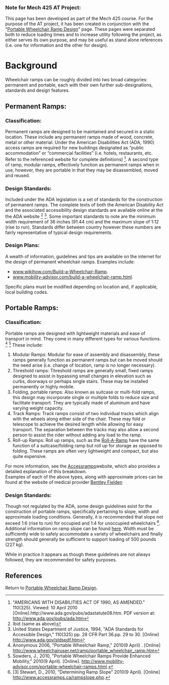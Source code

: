 {{Mech425}}
=== Note for Mech 425 AT Project: ===
This page has been developed as part of the Mech 425 course. For the purpose of the AT project, it has been created in conjunction with the "[[Portable Wheelchair Ramp Design]]" page. These pages were separated both to reduce loading times and to increase utility following the project, as either serves its own purpose, and may be useful as stand alone references (i.e. one for information and the other for design).

= Background  =
Wheelchair ramps can be roughly divided into two broad categories: permanent and portable, each with their own further sub-designations, standards and design features. 

==Permanent Ramps:==

===Classification:===

Permanent ramps are designed to be maintained and secured in a static location. These include any permanent ramps made of wood, concrete, metal or other material. Under the American Disabilities Act (ADA, 1990) access ramps are required for new buildings designated as “public accommodation” or “commercial facilities” (i.e. hotels, restaurants, etc. Refer to the referenced website for complete definitions)
<ref> "AMERICANS WITH DISABILITIES ACT OF 1990, AS AMENDED." 110(325). Viewed: 10 April 2010 [Online].http://www.ada.gov/pubs/adastatute08.htm. PDF version at: http://www.ada.gov/pubs/ada.htm </ref>. 
A second type of ramp, modular ramps, effectively function as permanent ramps when in use, however, they are portable in that they may be disassembled, moved and reused.
===Design Standards:===

Included under the ADA legislation is a set of standards for the construction of permanent ramps. The complete texts of both the American Disability Act and the associated accessibility design standards are available online at the the ADA website 
<ref> Ibid (same as above) </ref> 
<ref>United States Department of Justice, 1994, "ADA Standards for Accessible Design," 110(325) pp. 28 CFR Part 36.pp. 29 to 30. [Online] http://www.ada.gov/stdspdf.htm </ref>. Some important standards to note are the minimum width requirement of 36 inches (91.44 cm) and the maximum slope of 1:12 (rise to run). Standards differ between country however these numbers are fairly representative of typical design requirements.

===Design Plans:===

A wealth of information, guidelines and tips are available on the internet for the design of permanent wheelchair ramps. Examples include:
* [http://www.wikihow.com/Build-a-Wheelchair-Ramp www.wikihow.com/Build-a-Wheelchair-Ramp].
* [http://www.mobility-advisor.com/build-a-wheelchair-ramp.html www.mobility-advisor.com/build-a-wheelchair-ramp.html].

Specific plans must be modified depending on location and, if applicable, local building codes.

==Portable Ramps:==

===Classification:===

Portable ramps are designed with lightweight materials and ease of transport in mind. They come in many different types for various functions. <ref>
Anonymous 2006, "Portable Wheelchair Ramp," 2010(9 April) . [Online] http://www.wheelchairuser.net/ramp/portable_wheelchair_ramp.htm
</ref>
<ref>Sowders, J., 2010, "Portable Wheelchair Ramps Provide Enhanced Mobility," 2010(9 April). [Online]. http://www.mobility-advisor.com/portable-wheelchair-ramps.html.
</ref> These include:

# Modular Ramps: Modular for ease of assembly and disassembly, these ramps generally function as permanent ramps but can be moved should the need arise (i.e. change of location, ramp is no longer necessary). <br/> 
# Threshold ramps: Threshold ramps are generally small, fixed ramps designed to assist in bypassing small changes in elevation such as curbs, doorways or perhaps single stairs. These may be installed permanently or highly mobile. <br/> 
# Folding, portable ramps: Also known as suitcase or multi-fold ramps, this design may incorporate single or multiple folds to reduce size and facilitate transport. They are typically made of aluminum and have varying weight capacity. <br/>
# Track Ramps: Track ramps consist of two individual tracks which align with the wheels along either side of the chair. These may fold or telescope to achieve the desired length while allowing for easy transport. The separation between the tracks may also allow a second person to assist the rider without adding any load to the ramp. <br/> 
# Roll-up Ramps: Roll up ramps, such as the [http://www.rollaramp.com Roll-A-Ramp] have the same function of a suitcase/folding ramp but roll up for storage as opposed to folding. These ramps are often very lightweight and compact, but also quite expensive. 


For more information, see the [http://www.accessramps.ca/overview.php Accessramps]website, which also provides a detailed explanation of this breakdown. <br/>

Examples of each of the above types, along with approximate prices can be found at the website of medical provider [http://www.bentleyfielden.co.uk Bentley Fielden]

===Design Standards:===

Though not regulated by the ADA, some design guidelines exist for the construction of portable ramps, specifically pertaining to slope, width and approximate loading conditions. Generally, it is recommended that slope not exceed 1:6 (rise to run) for occupied and 1:4 for unoccupied wheelchairs
<ref>[3] Stewart, D., 2010, "Determining Ramp Slope" 2010(9 April). [Online] http://www.accessramps.ca/rampslope.php. </ref>. Additional information on ramp slope can be found [http://www.accessramps.ca/slope.php here].
Width must be sufficiently wide to safely accommodate a variety of wheelchairs and finally strength should generally be sufficient to support loading of 500 pounds (227 kg). 


While in practice it appears as though these guidelines are not always followed, they are recommended for safety purposes.

==References==
<references/>

Return to [[Portable Wheelchair Ramp Design]].